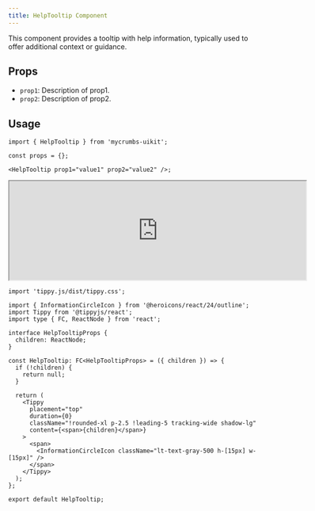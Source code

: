 ```yaml
---
title: HelpTooltip Component
---
```

This component provides a tooltip with help information, typically used to offer additional context or guidance.

## Props

- `prop1`: Description of prop1.
- `prop2`: Description of prop2.

## Usage

```tsx
import { HelpTooltip } from 'mycrumbs-uikit';

const props = {};

<HelpTooltip prop1="value1" prop2="value2" />;
```

<iframe src="https://example.com" width="600" height="200"  rounded="12px' className={'flex'}frameborder="0"></iframe>


```tsx
import 'tippy.js/dist/tippy.css';

import { InformationCircleIcon } from '@heroicons/react/24/outline';
import Tippy from '@tippyjs/react';
import type { FC, ReactNode } from 'react';

interface HelpTooltipProps {
  children: ReactNode;
}

const HelpTooltip: FC<HelpTooltipProps> = ({ children }) => {
  if (!children) {
    return null;
  }

  return (
    <Tippy
      placement="top"
      duration={0}
      className="!rounded-xl p-2.5 !leading-5 tracking-wide shadow-lg"
      content={<span>{children}</span>}
    >
      <span>
        <InformationCircleIcon className="lt-text-gray-500 h-[15px] w-[15px]" />
      </span>
    </Tippy>
  );
};

export default HelpTooltip;

```